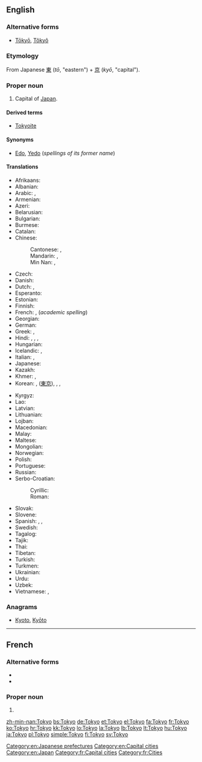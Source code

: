 {{also|tokyō|tōkyo|tōkyō|Tōkyō}}
==English==
{{wikipedia}}

===Alternative forms===
* [[Tōkyō]], [[Tôkyô]]

===Etymology===
From Japanese [[東]] (''tō'', "eastern") + [[京]] (''kyō'', "capital").

===Proper noun===
{{en-proper noun}}

# Capital of [[Japan]].

====Derived terms====
* [[Tokyoite]]

====Synonyms====
* [[Edo]], [[Yedo]] (''spellings of its former name'')

====Translations====
{{trans-top|capital of Japan}}
* Afrikaans: {{t|af|Tokio}}
* Albanian: {{t-|sq|Tokio}}
* Arabic: {{t-|ar|طوكيو|m|tr=ṭūkyu}}, {{t-|ar|توكيو|m|tr=tūkyu}}
* Armenian: {{t-|hy|Տոկիո|tr=Tokio}}
* Azeri: {{t|az|Tokio}}
* Belarusian: {{t-|be|Токіё|m|tr=Tókijo}}
* Bulgarian: {{t-|bg|Токио|m|tr=Tókio}}
* Burmese: {{t|my|တိုကျို|sc=Mymr}}
* Catalan: {{t-|ca|Tòquio|m}}
* Chinese:
*: Cantonese: {{tø|yue|東京|sc=Hani}}, {{tø|yue|东京|tr=dung1ging1|sc=Hani}}
*: Mandarin: {{t|cmn|東京|sc=Hani}}, {{t|cmn|东京|tr=Dōngjīng|sc=Hani}}
*: Min Nan: {{t|nan|東京|sc=Hani}}, {{t|nan|东京|tr=Tang-kiaⁿ|sc=Hani}}
* Czech: {{t+|cs|Tokio|n}}
* Danish: {{t-|da|Tokyo}}
* Dutch: {{t+|nl|Tokio}}, {{t-|nl|Tokyo}}
* Esperanto: {{t-|eo|Tokio}}
* Estonian: {{t|et|Tokyo}}
* Finnish: {{t+|fi|Tokio}}
* French: {{t+|fr|Tokyo|m}}, (''academic spelling'') {{t+|fr|Tōkyō|m}}
* Georgian: {{t|ka|ტოკიო|tr=tokio|sc=Geor}}
* German: {{t+|de|Tokio|n}}
* Greek: {{t+|el|Τόκιο|n|tr=Tókio}}, {{t-|el|Τόκυο|n|tr=Tókyo}}
* Hindi: {{t-|hi|टोक्यो|tr=ṭokyo}}, {{t-|hi|टोकियो|tr=ṭokiyo}}, {{t-|hi|तोक्यो|tr=tokyo}}, {{t-|hi|तोकियो|tr=tokiyo}}
* Hungarian: {{t+|hu|Tokió}}
* Icelandic: {{t-|is|Tókýó}}, {{t-|is|Tókíó}}
* Italian: {{t-|it|Tokyo|f}}, {{t-|it|Tokio}}
* Japanese: {{t+|ja|東京|tr=とうきょう, Tōkyō}}
* Kazakh: {{t|kk|Токио|tr=Tokïo|sc=Cyrl}}
* Khmer: {{t-|km|តូក្យូ|tr=togyo|sc=Khmr}}, {{t-|km|ទីក្រុងតូក្យូ|tr=dtī grong togyo|sc=Khmr}}
* Korean: {{t+|ko|도쿄|tr=Dokyo|sc=Hang}}, {{t+|ko|동경|tr=Donggyeong|sc=Hang}} ([[東京]]), {{t+|ko|토쿄|tr=Tokyo|sc=Hang}}, {{t-|ko|토오쿄오|tr=Tookyoo|sc=Hang}}, {{t-|ko|토우쿄우|tr=Toukyou|sc=Hang}}
{{trans-mid}}
* Kyrgyz: {{t|ky|Токио|tr=Tokio|sc=Cyrl}}
* Lao: {{t|lo|ໂຕກຽວ|tr=tō kiau|sc=Laoo}}
* Latvian: {{t|lv|Tokija|f}}
* Lithuanian: {{t|lt|Tokijas|m}}
* Lojban: {{t-|jbo|tokios.}}
* Macedonian: {{t-|mk|Токио|m|tr=Tókio}}
* Malay: {{t-|ms|Tokyo}}
* Maltese: {{t-|mt|Tokjo}}
* Mongolian: {{t-|mn|Токио|tr=Tokio|sc=Cyrl}}
* Norwegian: {{t-|no|Tokyo}}
* Polish: {{t+|pl|Tokio|n}}
* Portuguese: {{t-|pt|Tóquio|m}}
* Russian: {{t-|ru|Токио|m|tr=Tókio}} {{indeclinable}}
* Serbo-Croatian:
*: Cyrillic: {{t-|sh|Токио|m|alt=То̏кио|sc=Cyrl}}
*: Roman: {{t-|sh|Tokio|m|alt=Tȍkio}}
* Slovak: {{t|sk|Tokio|n}}
* Slovene: {{t|sl|Tokio|m}}
* Spanish: {{t+|es|Tokio|m}}, {{qualifier|rare}} {{t-|es|Tokyo|m}}, {{t+|es|Tóquio|m}}
* Swedish: {{t+|sv|Tokyo}}
* Tagalog: {{t|tl|Tokyo}}
* Tajik: {{t|tg|Токио|tr=Tokio|sc=Cyrl}}
* Thai: {{t+|th|โตเกียว|tr=tōgieow}}
* Tibetan: {{t-|bo|ཐོ་ཁེ་ཡོ།|sc=Tibt}}
* Turkish: {{t-|tr|Tokyo}}
* Turkmen: {{t|tk|Tokio}}
* Ukrainian: {{t+|uk|Токіо|m|tr=Tókio}}
* Urdu: {{t|ur|ٹوکیو|tr=ṭokiyo|sc=fa-Arab}}
* Uzbek: {{t|uz|Tokio}}
* Vietnamese: {{t-|vi|Tokyo}}, {{t-|vi|Đông Kinh Đô}}
{{trans-bottom}}

===Anagrams===
* [[Kyoto#English|Kyoto]], [[Kyōto#English|Kyōto]]

[[Category:en:Japanese prefectures]]
[[Category:en:Capital cities]]
[[Category:en:Japan]]

----

==French==
{{wikipedia|lang=fr}}

===Alternative forms===
* {{l|fr|Tōkyō}}
* {{l|fr|Tôkyô}}

===Proper noun===
{{fr-proper noun|m}}

# {{l|en|Tokyo}}

[[Category:fr:Capital cities]]
[[Category:fr:Cities]]

[[zh-min-nan:Tokyo]]
[[bs:Tokyo]]
[[de:Tokyo]]
[[et:Tokyo]]
[[el:Tokyo]]
[[fa:Tokyo]]
[[fr:Tokyo]]
[[ko:Tokyo]]
[[hr:Tokyo]]
[[kk:Tokyo]]
[[lo:Tokyo]]
[[la:Tokyo]]
[[lb:Tokyo]]
[[lt:Tokyo]]
[[hu:Tokyo]]
[[ja:Tokyo]]
[[pl:Tokyo]]
[[simple:Tokyo]]
[[fi:Tokyo]]
[[sv:Tokyo]]